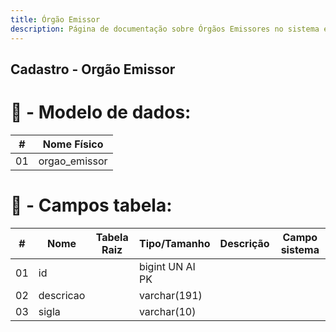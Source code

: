 ```yaml
---
title: Órgão Emissor
description: Página de documentação sobre Órgãos Emissores no sistema e-Contrib.
---
```

##  Cadastro - Orgão Emissor  

#
# 🎲 - Modelo de dados:
 **\#**  |**Nome Físico**               |
---------|------------------------------|
01       |  orgao_emissor               |


# 🔢 - Campos tabela: 
 **\#**  | **Nome**                     | **Tabela Raiz**         | **Tipo/Tamanho**        | **Descrição**                                                                        | **Campo sistema**                      |
---------|------------------------------|-------------------------|-------------------------|--------------------------------------------------------------------------------------|----------------------------------------|
01       | id                           |                         | bigint UN AI PK         |                                                                                      |                                        |
02       | descricao                    |                         | varchar(191)            |                                                                                      |                                        |
03       | sigla                        |                         | varchar(10)             |                                                                                      |                                        |
